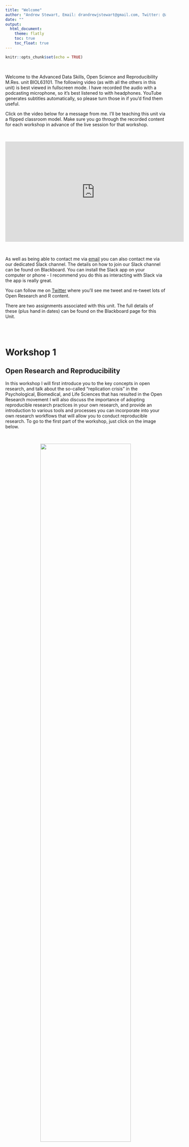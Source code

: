 ```yaml
---
title: "Welcome"
author: "Andrew Stewart, Email: drandrewjstewart@gmail.com, Twitter: @ajstewart_lang"
date: ""
output: 
  html_document:
    theme: flatly
    toc: true
    toc_float: true  
---
```


```r
knitr::opts_chunk$set(echo = TRUE)
```

  

Welcome to the Advanced Data Skills, Open Science and Reproducibility M.Res. unit BIOL63101. The following video (as with all the others in this unit) is best viewed in fullscreen mode. I have recorded the audio with a podcasting microphone, so it's best listened to with headphones. YouTube generates subtitles automatically, so please turn those in if you'd find them useful.

Click on the video below for a message from me. I'll be teaching this unit via a flipped classroom model. Make sure you go through the recorded content for each workshop in advance of the live session for that workshop. 

  

<center>

<iframe width="560" height="315" src="https://youtube.com/embed/f8brespcW48" frameborder="0" data-external="1" allowfullscreen>

</iframe>

</center>

  

As well as being able to contact me via [email](mailto:drandrewjstewart@gmail.com) you can also contact me via our dedicated Slack channel. The details on how to join our Slack channel can be found on Blackboard. You can install the Slack app on your computer or phone - I recommend you do this as interacting with Slack via the app is really great.

You can follow me on [Twitter](https://twitter.com/ajstewart_lang?lang=en) where you'll see me tweet and re-tweet lots of Open Research and R content.

There are two assignments associated with this unit. The full details of these (plus hand in dates) can be found on the Blackboard page for this Unit.

   \
  

# Workshop 1

## Open Research and Reproducibility

In this workshop I will first introduce you to the key concepts in open research, and talk about the so-called "replication crisis" in the Psychological, Biomedical, and Life Sciences that has resulted in the Open Research movement I will also discuss the importance of adopting reproducible research practices in your own research, and provide an introduction to various tools and processes you can incorporate into your own research workflows that will allow you to conduct reproducible research. To go to the first part of the workshop, just click on the image below.

<center>

 

[![](images/open_research.png){width="75%"}](https://ajstewartlang.github.io/01_open_research_and_reproducibility/knitted_workshop/01_open_research_and_reproducibility.html)

   

</center>

## Experimental Power

The second part of this workshop covers experimental power (and why it is important). One of the insights revealed by the "replication crisis" is that very often research is underpowered for the effect size of interest (i.e., even if the effect is there, your experiment is unlikely to find it). Many of the issues stem from researchers not spending sufficient time considering the power aspects of their research design. In this workshop, I'll provide you with an overview of some of the issues - just click on the image below to view this second part of the workshop:

<center>

 

[![](images/experimental_power.png){width="75%"}](https://ajstewartlang.github.io/13_experimental_power/knitted_workshop/13_experimental_power.html)

   

</center>

## Open Source Software

The third part of the workshop involves a very brief overview of open source software, the use of which is arguably key for researchers to be able to adopt open and reproducible research workflows. To view this third part, just click on the image below.

<center>

 

[![](images/open_source.png){width="75%"}](https://ajstewartlang.github.io/24_open_source/knitted_workshop/24_open_source.html)

   

</center>

  

# Workshop 2

## Starting with R and RStudio Desktop

In this workshop I'll introduce you to R (the language) and RStudio Desktop (the environment we use to interact with the language). I've also added a link to a great talk by the founder of RStudio, J.J. Alaire. At the end of the workshop I have put together a video which will show you how to run your first R script.

<center>

 

[![](images/starting_with_r.png){width="75%"}](https://ajstewartlang.github.io/02_starting_with_r/knitted_workshop/02_starting_with_r.html)

   

</center>

  

# Workshop 3

## Data Wrangling

In this workshop I will introduce you to a number of key packages known as the `Tidyverse` These packages contain a large number of functions for working with data in tidy format. By making our data wrangling reproducible (i.e., by coding it in R), we can easily re-run this stage of our analysis pipeline as new data gets added. Reproducibility of the data wrangling stage is a key part of the analysis process and often gets overlooked in terms of needing to ensure it is reproducible. There are two parts to this workshop. The first focuses on data wrangling/tidying. To go to this first part, just click on the image below.

<center>

 

[![](images/data_wrangling.png){width="75%"}](https://ajstewartlang.github.io/03_data_wrangling/knitted_workshop/03_data_wrangling.html)

 

</center>

  

## Summarising Your Data

Once you have completed this first part and have your R script up and running, click on the image below for the second part where you'll learn how to aggregate and summarise your data.

<center>

 

[![](images/summarising_your_data.png){width="75%"}](https://ajstewartlang.github.io/04_summarising_your_data/knitted_workshop/04_summarising_your_data.html)

   

</center>

  

# Workshop 4

## Data Visualisation

In this workshop we will explore the basics of Data Visualization using R. You'll have the opportunity to write an R script on your own computer that will generate some nice data visualisations. Just click on the image below to start.

<center>

 

[![](images/data_vis.png){width="75%"}](https://ajstewartlang.github.io/06_data_visualisation/knitted_workshop/06_data_visualisation)

 

</center>

  

# Workshop 5

## R Markdown

In this workshop I will show you how to generate a report in `.html` format using R Markdown. Reports written using R Markdown allow you to combine narrative that you've written alongwith R code chunks, and the output associated with those code chunks all in one `knitted` document. The assignments for this unit need to be produced using R Markdown.

<center>

 

[![](images/introduction_to_r_markdown.png){width="75%"}](https://ajstewartlang.github.io/19_introduction_to_r_markdown/knitted_workshop/19_introduction_to_r_markdown.html)

 

</center>

  

# Workshop 6

## Regression Part 1

In this workshop we will explore Simple Regression in the context of the General Linear Model (GLM). You will also have the opportunity to build some regression models where you predict an outcome variable on the basis of one predictor. You will also learn how to run model diagnostics to ensure you are not violating any key assumptions of regression.

<center>

 

[![](images/glm_regression_pt1.png){width="75%"}](https://ajstewartlang.github.io/09_glm_regression_pt1/knitted_workshop/09_glm_regression_pt1.html)

 

</center>

  

# Workshop 7

## Regression Part 2

In this workshop will explore Multiple Regression in the context of the General Linear Model (GLM). Multiple Regressions builds on Simple Regression, except that having one predictor (as is the case with Simple Regression) we will be dealing with multiple predictors. Again, you will have the opporunity to build some regression models and use various methods to decide which one is 'best'. You will also learn how to run model disagnostics for these models as you did in the case of Simple Regression.

<center>

 

[![](images/glm_regression_pt2.png){width="75%"}](https://ajstewartlang.github.io/10_glm_regression_pt2/knitted_workshop/10_glm_regression_pt2.html)

 

</center>

  

# Workshop 8

## ANOVA Part 1

In this workshop we will explore Analysis of Variance (ANOVA) in the context of model building in R for between participants designs, repeated measures designs, and factorial designs. You will learn how to use the {afex} package for building models with Type III Sums of Squares, and the {emmeans} package to conduct follow up tests to explore main effects and interactions.

<center>

 

[![](images/glm_anova_pt1.png){width="75%"}](https://ajstewartlang.github.io/11_glm_anova_pt1/knitted_workshop/11_glm_anova_pt1.html)

 

</center>

  

# Workshop 9

## ANOVA Part 2

In this workshop we will build on Workshop 8 to explore Analysis of Covariance (ANCOVA). In this workshop we will also examine ANOVA and ANCOVA as special cases of regression and see how we can build both via a linear model. By then doing this yourselves, you wil hopefully be convinced that ANOVA and regression are really the same thing.

<center>

 

[![](images/glm_anova_pt2.png){width="75%"}](https://ajstewartlang.github.io/12_glm_anova_pt2/knitted_workshop/12_glm_anova_pt2.html)

 

</center>

  

# Workshop 10

This workshop will introduce you to Binder, a tool for allowing you to reproduce your computational environment, as well as your code and data, and share all of these with a collaborator via sharing a simple web link.

<center>

 

[![](images/binder.png){width="75%"}](https://ajstewartlang.github.io/23_introduction_to_binder/knitted_workshop/23_introduction_to_binder.html)

 

</center>

  

## Technical Details

The structure for this unit was very much inspired by the [Sharing At Short Notice](https://rstudio.com/resources/webinars/sharing-on-short-notice-how-to-get-your-materials-online-with-r-markdown/) webinar by Alison Hill and Desirée De Leon.

The repo for each workshop can be accessed via the 'Improve this Workshop' link at the bottom of each workshop page. The workshops and this website were all written using [R Markdown](https://rmarkdown.rstudio.com/) and the website is hosted on [Netlify](https://www.netlify.com/) via continunous deployment from [this GitHub repository](https://github.com/ajstewartlang/MRes_BIOL63101).

The source code for each of the Workshops above is licensed under the [MIT license](https://opensource.org/licenses/MIT), and the lecture content under [CC-BY](https://creativecommons.org/licenses/by/4.0/).
